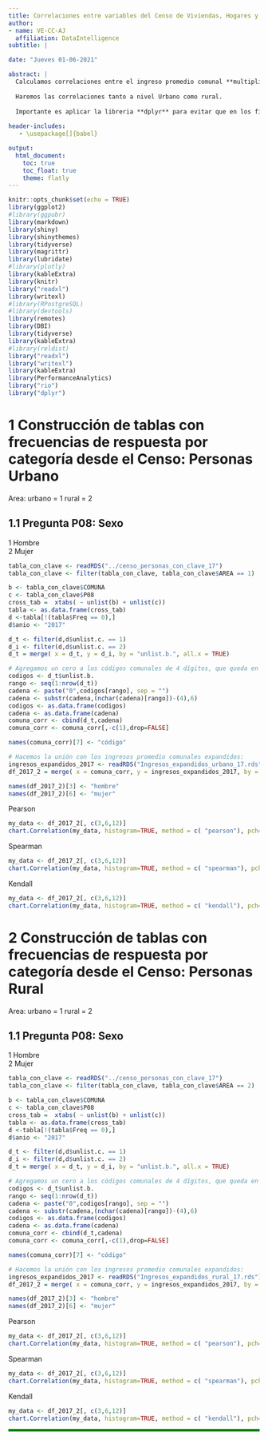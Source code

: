 ```yaml
---
title: Correlaciones entre variables del Censo de Viviendas, Hogares y Personas e ingresos promedios comunales de la CASEN 2017.
author:
- name: VE-CC-AJ
  affiliation: DataIntelligence
subtitle: | 

date: "Jueves 01-06-2021"

abstract: |
  Calculamos correlaciones entre el ingreso promedio comunal **multiplicado por la población comunal** que llamaremos **ingresos expandidos** extraído de la Casen 2017 y las frecuencias de categorías de respuesta para todas las variables del Censo de viviendas, hogares y personas al 2017, también extraídas a nivel comunal.
  
  Haremos las correlaciones tanto a nivel Urbano como rural.
  
  Importante es aplicar la libreria **dplyr** para evitar que en los filtros se desplieguen series de tiempo.
    
header-includes:
   - \usepackage[]{babel}

output:
  html_document:
    toc: true
    toc_float: true
    theme: flatly
---
```


```r
knitr::opts_chunk$set(echo = TRUE)
library(ggplot2)
#library(ggpubr)
library(markdown)
library(shiny)
library(shinythemes)
library(tidyverse)
library(magrittr)
library(lubridate)
#library(plotly)
library(kableExtra)
library(knitr)
library("readxl")
library(writexl)
#library(RPostgreSQL)
#library(devtools)
library(remotes)
library(DBI)
library(tidyverse)
library(kableExtra)
#library(reldist)
library("readxl")
library("writexl")
library(kableExtra)
library(PerformanceAnalytics)
library("rio")
library("dplyr")

```

# 1 Construcción de tablas con frecuencias de respuesta por categoría desde el Censo: **Personas** Urbano

Area:
urbano = 1 rural = 2
<br>

## 1.1 Pregunta **P08**: Sexo

1 Hombre\
2 Mujer

```r
tabla_con_clave <- readRDS("../censo_personas_con_clave_17")
tabla_con_clave <- filter(tabla_con_clave, tabla_con_clave$AREA == 1)
```

```r
b <- tabla_con_clave$COMUNA
c <- tabla_con_clave$P08
cross_tab =  xtabs( ~ unlist(b) + unlist(c))
tabla <- as.data.frame(cross_tab)
d <-tabla[!(tabla$Freq == 0),]
d$anio <- "2017"

d_t <- filter(d,d$unlist.c. == 1)
d_i <- filter(d,d$unlist.c. == 2)
d_t = merge( x = d_t, y = d_i, by = "unlist.b.", all.x = TRUE)

# Agregamos un cero a los códigos comunales de 4 dígitos, que queda en la columna llamada código:
codigos <- d_t$unlist.b.
rango <- seq(1:nrow(d_t))
cadena <- paste("0",codigos[rango], sep = "")
cadena <- substr(cadena,(nchar(cadena)[rango])-(4),6)
codigos <- as.data.frame(codigos)
cadena <- as.data.frame(cadena)
comuna_corr <- cbind(d_t,cadena)
comuna_corr <- comuna_corr[,-c(1),drop=FALSE]

names(comuna_corr)[7] <- "código" 

# Hacemos la unión con los ingresos promedio comunales expandidos:
ingresos_expandidos_2017 <- readRDS("Ingresos_expandidos_urbano_17.rds")
df_2017_2 = merge( x = comuna_corr, y = ingresos_expandidos_2017, by = "código", all.x = TRUE)

names(df_2017_2)[3] <- "hombre"
names(df_2017_2)[6] <- "mujer"
```






Pearson

```r
my_data <- df_2017_2[, c(3,6,12)]
chart.Correlation(my_data, histogram=TRUE, method = c( "pearson"), pch=20)
```

Spearman

```r
my_data <- df_2017_2[, c(3,6,12)]
chart.Correlation(my_data, histogram=TRUE, method = c( "spearman"), pch=20)
```

Kendall

```r
my_data <- df_2017_2[, c(3,6,12)]
chart.Correlation(my_data, histogram=TRUE, method = c( "kendall"), pch=20)
```

# 2 Construcción de tablas con frecuencias de respuesta por categoría desde el Censo: **Personas** Rural

Area:
urbano = 1 rural = 2
<br>

## 1.1 Pregunta **P08**: Sexo

1 Hombre\
2 Mujer

```r
tabla_con_clave <- readRDS("../censo_personas_con_clave_17")
tabla_con_clave <- filter(tabla_con_clave, tabla_con_clave$AREA == 2)
```

```r
b <- tabla_con_clave$COMUNA
c <- tabla_con_clave$P08
cross_tab =  xtabs( ~ unlist(b) + unlist(c))
tabla <- as.data.frame(cross_tab)
d <-tabla[!(tabla$Freq == 0),]
d$anio <- "2017"

d_t <- filter(d,d$unlist.c. == 1)
d_i <- filter(d,d$unlist.c. == 2)
d_t = merge( x = d_t, y = d_i, by = "unlist.b.", all.x = TRUE)

# Agregamos un cero a los códigos comunales de 4 dígitos, que queda en la columna llamada código:
codigos <- d_t$unlist.b.
rango <- seq(1:nrow(d_t))
cadena <- paste("0",codigos[rango], sep = "")
cadena <- substr(cadena,(nchar(cadena)[rango])-(4),6)
codigos <- as.data.frame(codigos)
cadena <- as.data.frame(cadena)
comuna_corr <- cbind(d_t,cadena)
comuna_corr <- comuna_corr[,-c(1),drop=FALSE]

names(comuna_corr)[7] <- "código" 

# Hacemos la unión con los ingresos promedio comunales expandidos:
ingresos_expandidos_2017 <- readRDS("Ingresos_expandidos_rural_17.rds")
df_2017_2 = merge( x = comuna_corr, y = ingresos_expandidos_2017, by = "código", all.x = TRUE)

names(df_2017_2)[3] <- "hombre"
names(df_2017_2)[6] <- "mujer"

```

Pearson

```r
my_data <- df_2017_2[, c(3,6,12)]
chart.Correlation(my_data, histogram=TRUE, method = c( "pearson"), pch=20)
```

Spearman

```r
my_data <- df_2017_2[, c(3,6,12)]
chart.Correlation(my_data, histogram=TRUE, method = c( "spearman"), pch=20)
```

Kendall

```r
my_data <- df_2017_2[, c(3,6,12)]
chart.Correlation(my_data, histogram=TRUE, method = c( "kendall"), pch=20)
```













<hr style="height:5px;border-width:5;color:Green;background-color:Green">
<br>

